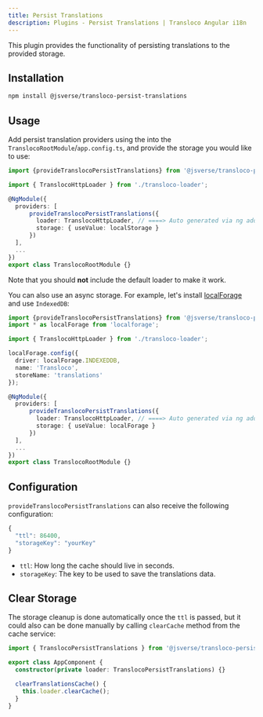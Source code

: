 ```yaml
---
title: Persist Translations
description: Plugins - Persist Translations | Transloco Angular i18n
---
```


This plugin provides the functionality of persisting translations to the provided storage.

## Installation
```bash
npm install @jsverse/transloco-persist-translations
```

## Usage
Add persist translation providers using the into the `TranslocoRootModule`/`app.config.ts`, and provide the storage you would like to use:

```ts title="transloco-root.module.ts"
import {provideTranslocoPersistTranslations} from '@jsverse/transloco-persist-translations';

import { TranslocoHttpLoader } from './transloco-loader';

@NgModule({
  providers: [
      provideTranslocoPersistTranslations({
        loader: TranslocoHttpLoader, // ====> Auto generated via ng add
        storage: { useValue: localStorage }
      })
  ],
  ...
})
export class TranslocoRootModule {}
```

Note that you should **not** include the default loader to make it work.

You can also use an async storage. For example, let's install [localForage](https://github.com/localForage/localForage) and use `IndexedDB`:

```ts title="transloco-root.module.ts"
import {provideTranslocoPersistTranslations} from '@jsverse/transloco-persist-translations';
import * as localForage from 'localforage';

import { TranslocoHttpLoader } from './transloco-loader';

localForage.config({
  driver: localForage.INDEXEDDB,
  name: 'Transloco',
  storeName: 'translations'
});

@NgModule({
  providers: [
      provideTranslocoPersistTranslations({
        loader: TranslocoHttpLoader, // ====> Auto generated via ng add
        storage: { useValue: localForage }
      })
  ],
  ...
})
export class TranslocoRootModule {}
```

## Configuration
`provideTranslocoPersistTranslations` can also receive the following configuration:

```ts
{
  "ttl": 86400,
  "storageKey": "yourKey"
}
```

- `ttl`: How long the cache should live in seconds.
- `storageKey`: The key to be used to save the translations data.

## Clear Storage
The storage cleanup is done automatically once the `ttl` is passed, but it could also can be done manually by calling `clearCache` method from the cache service:

```ts title="app.component.ts"
import { TranslocoPersistTranslations } from '@jsverse/transloco-persist-translations';

export class AppComponent {
  constructor(private loader: TranslocoPersistTranslations) {}

  clearTranslationsCache() {
    this.loader.clearCache();
  }
}
```

